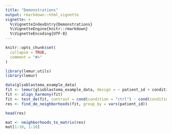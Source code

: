 ```yaml
---
title: "Demonstrations"
output: rmarkdown::html_vignette
vignette: >
  %\VignetteIndexEntry{Demonstrations}
  %\VignetteEngine{knitr::rmarkdown}
  %\VignetteEncoding{UTF-8}
---
```


```r
knitr::opts_chunk$set(
  collapse = TRUE,
  comment = "#>"
)
```

```r
library(lemur.utils)
library(lemur)
```



```r
data(glioblastoma_example_data)
fit <- lemur(glioblastoma_example_data, design = ~ patient_id + condition, n_emb = 5)
fit <- align_harmony(fit)
fit <- test_de(fit, contrast = cond(condition = "ctrl") - cond(condition = "panobinostat"))
res <- find_de_neighborhoods(fit, group_by = vars(patient_id))

head(res)
```

```r
mat <- neighborhoods_to_matrix(res)
mat[1:10, 1:10]
```


